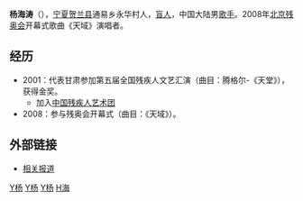 '''杨海涛'''（{{bd|1982年|10月|catIdx=Yang,杨}}），[[宁夏|宁夏]][[贺兰县|贺兰县]]通易乡永华村人，[[盲人|盲人]]，中国大陆男[[歌手|歌手]]。2008年[[2008年夏季残疾人奥林匹克运动会|北京残奥会]]开幕式歌曲《天域》演唱者。

==经历==
*2001：代表甘肃参加第五届全国残疾人文艺汇演（曲目：腾格尔-《天堂》），获得金奖。
**加入[[中国残疾人艺术团|中国残疾人艺术团]]
*2008：参与残奥会开幕式（曲目：《天域》）。

== 外部链接 ==

*[http://epaper.tianjinwe.com/mrxb/mrxb/2008-09/15/content_5801161.htm 相关报道]{{Dead link|date=2018年9月 |bot=InternetArchiveBot |fix-attempted=yes }}

[[category:回族人|Y杨]]
[[category:賀蘭人|Y杨]]
[[category:中国男歌手|Y杨]]
[[category:杨姓|H海]]